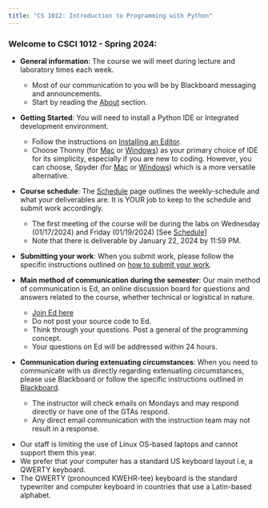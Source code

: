 ```yaml
---
title: "CS 1012: Introduction to Programming with Python"
---
```


### Welcome to CSCI 1012 - Spring 2024:

- **General information**: The course we will meet during lecture and laboratory times each week.
    - Most of our communication to you will be by Blackboard messaging and announcements.
    - Start by reading the [About](about.qmd) section. 

- **Getting Started**: You will need to install a Python IDE or Integrated development environment.
    - Follow the instructions on [Installing an Editor](units/unit0/editor.qmd).
    - Choose Thonny (for [Mac](units/unit0/guides/thonny-mac.qmd) or [Windows](units/unit0/guides/thonny-windows.qmd)) as your primary choice of IDE for its simplicity, especially if you are new to coding. However, you can choose, Spyder (for [Mac](units/unit0/guides/anaconda-mac.qmd) or [Windows](units/unit0/guides/anaconda-windows.qmd)) which is a more versatile alternative. 

- **Course schedule**: The [Schedule](schedule.qmd) page outlines the weekly-schedule and what your deliverables are. It is YOUR job to keep to the schedule and submit work accordingly.
    - The first meeting of the course will be during the labs on Wednesday (01/17/2024) and Friday (01/19/2024) [See [Schedule](schedule.qmd)]
    - Note that there is deliverable by January  22, 2024 by 11:59 PM.

- **Submitting your work**: When you submit work, please follow the specific instructions outlined on [how to submit your work](submit-remember.qmd).

- **Main method of communication during the semester**: Our main method of communication is Ed, an online discussion board for questions and answers related to the course, whether technical or logistical in nature.
    - [Join Ed here](https://edstem.org/us/join/aNhz9P)
    - Do not post your source code to Ed. 
    - Think through your questions. Post a general of the programming concept. 
    - Your questions on Ed will be addressed within 24 hours.

- **Communication during extenuating circumstances**: When you need to communicate with us directly regarding extenuating circumstances, please use Blackboard or follow the specific instructions outlined in [Blackboard](https://blackboard.gwu.edu).
    - The instructor will check emails on Mondays and may respond directly or have one of the GTAs respond. 
    - Any direct email communication with the instruction team may not result in a response.

:::{.callout-important}
- Our staff is limiting the use of Linux OS-based laptops and cannot support them this year. 
- We prefer that your computer has a standard US keyboard layout i.e, a QWERTY keyboard. 
- The QWERTY (pronounced KWEHR-tee) keyboard is the standard typewriter and computer keyboard in countries that use a Latin-based alphabet.
:::

